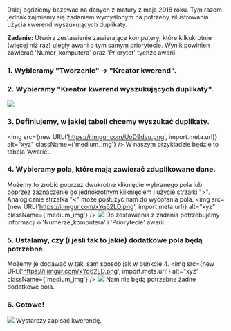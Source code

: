 <br/>

Dalej będziemy bazować na danych z matury z maja 2018 roku. Tym razem jednak zajmiemy się zadaniem wymyślonym na potrzeby zilustrowania użycia kwerend wyszukujących duplikaty.
<br/>

**Zadanie:** Utwórz zestawienie zawierające komputery, które kilkukrotnie (więcej niż raz) uległy awarii o tym samym priorytecie. Wynik powinien zawierać 'Numer_komputera' oraz 'Priorytet' tychże awarii.

### 1. Wybieramy "Tworzenie" -> "Kreator kwerend".

### 2. Wybieramy "Kreator kwerend wyszukujących duplikaty".
![](https://i.imgur.com/dGz7m2r.png)

### 3. Definiujemy, w jakiej tabeli chcemy wyszukać duplikaty.
<img src={new URL('https://i.imgur.com/UoD9dvu.png', import.meta.url)} alt="xyz" className={'medium_img'} />
W naszym przykładzie będzie to tabela 'Awarie'.

### 4. Wybieramy pola, które mają zawierać zduplikowane dane.
Możemy to zrobić poprzez dwukrotne kliknięcie wybranego pola lub poprzez zaznaczenie go jednokrotnym kliknięciem i użycie strzałki ">". Analogicznie strzałka "<" może posłużyć nam do wycofania pola.
<img src={new URL('https://i.imgur.com/xYq62LD.png', import.meta.url)} alt="xyz" className={'medium_img'} />
![](https://i.imgur.com/iZf87Zk.png)
Do zestawienia z zadania potrzebujemy informacji o 'Numerze_komputera' i 'Priorytecie' awarii.

### 5. Ustalamy, czy (i jeśli tak to jakie) dodatkowe pola będą potrzebne.
Możemy je dodawać w taki sam sposób jak w punkcie 4.
<img src={new URL('https://i.imgur.com/xYq62LD.png', import.meta.url)} alt="xyz" className={'medium_img'} />
![](https://i.imgur.com/ftSkLyU.png)
Nam nie będą potrzebne żadne dodatkowe pola.

### 6. Gotowe!
![](https://i.imgur.com/L2bprt8.png)
Wystarczy zapisać kwerendę.